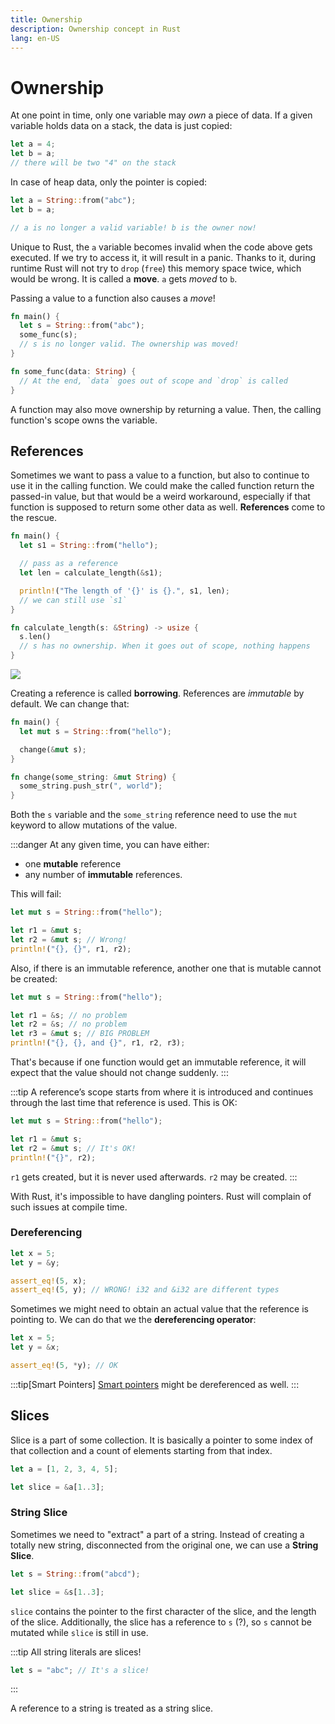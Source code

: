 ```yaml
---
title: Ownership
description: Ownership concept in Rust
lang: en-US
---
```


# Ownership

At one point in time, only one variable may _own_ a piece of data.
If a given variable holds data on a stack, the data is just copied:

```rust
let a = 4;
let b = a;
// there will be two "4" on the stack
```

In case of heap data, only the pointer is copied:

```rust
let a = String::from("abc");
let b = a;

// a is no longer a valid variable! b is the owner now!
```

Unique to Rust, the `a` variable becomes invalid when the code above gets
executed. If we try to access it, it will result in a panic. Thanks to it,
during runtime Rust will not try to `drop` (`free`) this memory space twice,
which would be wrong.
It is called a **move**. `a` gets _moved_ to `b`.

Passing a value to a function also causes a _move_!

```rust
fn main() {
  let s = String::from("abc");
  some_func(s);
  // s is no longer valid. The ownership was moved!
}

fn some_func(data: String) {
  // At the end, `data` goes out of scope and `drop` is called
}
```

A function may also move ownership by returning a value. Then, the calling
function's scope owns the variable.

## References

Sometimes we want to pass a value to a function, but also to continue to use it
in the calling function. We could make the called function return the passed-in
value, but that would be a weird workaround, especially if that function is
supposed to return some other data as well. **References** come to the rescue.

```rust
fn main() {
  let s1 = String::from("hello");

  // pass as a reference
  let len = calculate_length(&s1);

  println!("The length of '{}' is {}.", s1, len);
  // we can still use `s1`
}

fn calculate_length(s: &String) -> usize {
  s.len()
  // s has no ownership. When it goes out of scope, nothing happens
}
```

![](https://doc.rust-lang.org/book/img/trpl04-05.svg)

Creating a reference is called **borrowing**.
References are *immutable* by default. We can change that:

```rust
fn main() {
  let mut s = String::from("hello");

  change(&mut s);
}

fn change(some_string: &mut String) {
  some_string.push_str(", world");
}
```

Both the `s` variable and the `some_string` reference need to use the `mut`
keyword to allow mutations of the value.

:::danger
At any given time, you can have either:

- one **mutable** reference
- any number of **immutable** references. 

This will fail:

```rust
let mut s = String::from("hello");

let r1 = &mut s;
let r2 = &mut s; // Wrong!
println!("{}, {}", r1, r2);
```

Also, if there is an immutable reference, another one that is mutable cannot be
created:

```rust
let mut s = String::from("hello");

let r1 = &s; // no problem
let r2 = &s; // no problem
let r3 = &mut s; // BIG PROBLEM
println!("{}, {}, and {}", r1, r2, r3);
```

That's because if one function would get an immutable reference, it will expect
that the value should not change suddenly.
:::

:::tip
A reference’s scope starts from where it is introduced and continues through the
last time that reference is used.
This is OK:

```rust
let mut s = String::from("hello");

let r1 = &mut s;
let r2 = &mut s; // It's OK!
println!("{}", r2);
```

`r1` gets created, but it is never used afterwards. `r2` may be created.
:::

With Rust, it's impossible to have dangling pointers. Rust will complain of such
issues at compile time.

### Dereferencing

```rust
let x = 5;
let y = &y;

assert_eq!(5, x);
assert_eq!(5, y); // WRONG! i32 and &i32 are different types
```

Sometimes we might need to obtain an actual value that the reference is pointing
to. We can do that we the **dereferencing operator**:

```rust
let x = 5;
let y = &x;

assert_eq!(5, *y); // OK
```

:::tip[Smart Pointers]
[Smart pointers](./smart-pointers) might be dereferenced as well.
:::

## Slices

Slice is a part of some collection.
It is basically a pointer to some index of that collection and a count of
elements starting from that index.

```rust
let a = [1, 2, 3, 4, 5];

let slice = &a[1..3];
```

### String Slice

Sometimes we need to "extract" a part of a string. Instead of creating a totally
new string, disconnected from the original one, we can use a **String Slice**.

```rust
let s = String::from("abcd");

let slice = &s[1..3];
```

`slice` contains the pointer to the first character of the slice, and the length
of the slice. Additionally, the slice has a reference to `s` (?), so `s` cannot
be mutated while `slice` is still in use.

:::tip
All string literals are slices!

```rust
let s = "abc"; // It's a slice!
```
:::

A reference to a string is treated as a string slice.